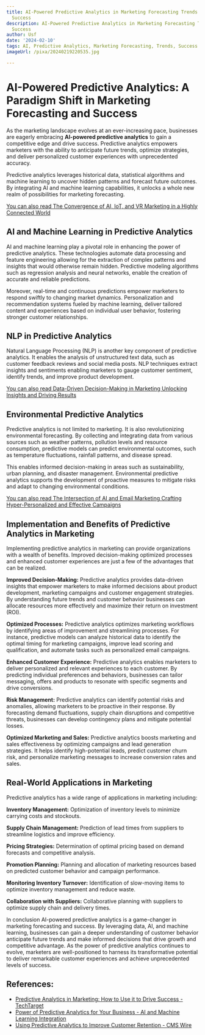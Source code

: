 ```yaml
---
title: AI-Powered Predictive Analytics in Marketing Forecasting Trends and Driving
  Success
description: AI-Powered Predictive Analytics in Marketing Forecasting Trends and Driving
  Success
author: Usf
date: '2024-02-10'
tags: AI, Predictive Analytics, Marketing Forecasting, Trends, Success
imageUrl: /pixa/20240219220535.jpg

---
```

#  AI-Powered Predictive  Analytics: A Paradigm Shift in Marketing Forecasting and Success
As the marketing landscape  evolves at  an ever-increasing pace, businesses are eagerly embracing  **AI-powered predictive analytics**  to gain a competitive edge and drive success. Predictive analytics empowers marketers with the ability to anticipate future trends, optimize strategies,  and deliver personalized customer experiences with unprecedented accuracy.

Predictive analytics leverages historical data, statistical algorithms and machine learning to uncover  hidden patterns and forecast future outcomes. By integrating AI and  machine learning capabilities, it unlocks a whole new realm  of possibilities for marketing forecasting.

[You can also read The Convergence of  AI, IoT, and VR Marketing in a  Highly Connected World](The%20Convergence%20of%20AI%2C%20IoT%2C%20and%20VR%20Marketing%20in%20a%20Highly%20Connected%20World)


## AI and Machine Learning in Predictive Analytics
AI and machine learning play a pivotal role in enhancing the power of predictive analytics. These technologies automate data processing and feature engineering allowing for the extraction  of complex patterns and insights that would  otherwise remain  hidden. Predictive modeling algorithms such as regression analysis and neural  networks, enable the creation of accurate and  reliable predictions.

Moreover, real-time and continuous predictions empower marketers to respond swiftly  to changing market dynamics. Personalization and  recommendation systems fueled  by machine  learning, deliver tailored content and  experiences based on individual user behavior, fostering stronger customer relationships.

## NLP in Predictive Analytics
Natural Language Processing (NLP) is another  key component of predictive analytics. It enables the analysis of  unstructured  text data, such as customer feedback reviews and social media posts. NLP techniques extract insights and sentiments enabling marketers to gauge customer sentiment, identify trends, and  improve product development.

[You can also read Data-Driven  Decision-Making in Marketing Unlocking Insights  and Driving Results](Data-Driven%20Decision-Making%20in%20Marketing%20Unlocking%20Insights%20and%20Driving%20Results)


## Environmental Predictive Analytics
Predictive analytics is  not limited to marketing. It is also revolutionizing environmental forecasting.  By  collecting and integrating  data from various sources such as weather patterns, pollution levels and resource consumption,  predictive models can predict environmental outcomes,  such as temperature fluctuations, rainfall  patterns, and disease spread.

This enables informed decision-making in areas such as sustainability, urban planning, and disaster management. Environmental predictive analytics  supports the development of proactive measures to mitigate risks and adapt to changing environmental conditions.

[You can also read The Intersection of AI and Email Marketing Crafting Hyper-Personalized and Effective Campaigns](The%20Intersection%20of%20AI%20and%20Email%20Marketing%20Crafting%20Hyper-Personalized%20and%20Effective%20Campaigns)


## Implementation and Benefits of Predictive Analytics in Marketing
Implementing predictive analytics in marketing can provide organizations with a wealth of benefits.  Improved decision-making  optimized processes and enhanced customer experiences are just  a few of the advantages that can be realized.

**Improved Decision-Making:** Predictive analytics provides data-driven insights that empower marketers to make informed decisions about product development, marketing campaigns and customer engagement strategies. By understanding future  trends and customer behavior  businesses can allocate resources more effectively and maximize their return on investment  (ROI).

**Optimized Processes:** Predictive analytics optimizes marketing workflows by identifying areas of improvement and streamlining processes. For  instance, predictive models can analyze  historical  data to identify the optimal timing for marketing  campaigns, improve lead scoring and  qualification, and  automate tasks such as personalized email campaigns.

**Enhanced Customer Experience:** Predictive analytics enables marketers to deliver personalized and relevant experiences to each customer. By predicting  individual preferences and behaviors,  businesses can tailor messaging, offers and products to resonate with specific segments  and drive conversions.

**Risk Management:** Predictive analytics can identify potential risks and anomalies, allowing  marketers to be proactive in their response. By forecasting demand  fluctuations, supply chain disruptions and competitive threats, businesses can develop contingency plans and mitigate potential losses.

**Optimized Marketing  and Sales:** Predictive analytics boosts marketing and sales effectiveness by optimizing campaigns and lead generation strategies.  It helps identify high-potential leads, predict customer churn risk, and personalize marketing messages to increase  conversion rates and sales.

## Real-World Applications in Marketing
Predictive analytics has a wide range of applications in marketing including:

**Inventory Management:** Optimization of inventory levels to minimize carrying costs  and stockouts.

**Supply Chain  Management:** Prediction of lead  times from suppliers to streamline  logistics and improve efficiency.

**Pricing  Strategies:** Determination of optimal pricing based on demand forecasts and competitive analysis.

**Promotion Planning:** Planning and allocation of marketing resources based on  predicted  customer behavior and campaign performance.

**Monitoring Inventory Turnover:** Identification  of slow-moving items to optimize inventory management  and reduce waste.

**Collaboration with Suppliers:** Collaborative planning  with suppliers to optimize supply chain and delivery times.

In conclusion AI-powered  predictive analytics  is a game-changer in marketing forecasting and success. By leveraging data, AI, and machine learning, businesses can gain a  deeper understanding of customer behavior anticipate future trends and make informed decisions that drive growth and competitive advantage. As the  power of predictive  analytics  continues to evolve,  marketers are well-positioned  to harness its transformative potential to deliver remarkable customer experiences and achieve unprecedented levels of success.

## References:
- [Predictive Analytics in Marketing: How to Use it to Drive Success - TechTarget](https://www.techtarget.com/searchbusinessanalytics/tip/Predictive-analytics-in-marketing-Achieving-success)
- [Power of Predictive Analytics for Your Business - AI and Machine Learning Integration](https://www.linkedin.com/pulse/power-predictive-analytics-your-business-ai-machine-learning)
- [Using Predictive Analytics to Improve Customer Retention - CMS Wire](https://www.cmswire.com/customer-experience/using-predictive-analytics-to-improve-customer-retention/)
